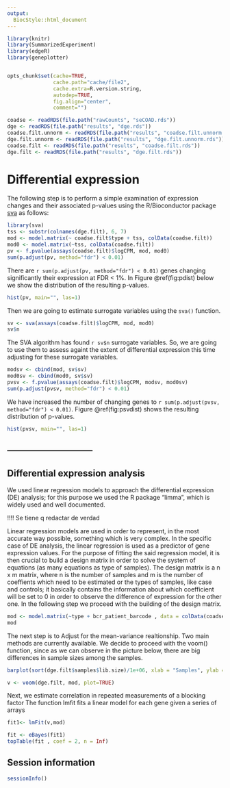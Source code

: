 ```yaml
---
output:
  BiocStyle::html_document
---
```


<!---
Because we split the analysis pipeline in different independent files,
to speed up processing it, here in the setup block we load libraries and
objects that were loaded or produced in the previously processed file,
and which are necessary in this file.
--->



```r
library(knitr)
library(SummarizedExperiment)
library(edgeR)
library(geneplotter)


opts_chunk$set(cache=TRUE,
               cache.path="cache/file2",
               cache.extra=R.version.string,
               autodep=TRUE,
               fig.align="center",
               comment="")

coadse <- readRDS(file.path("rawCounts", "seCOAD.rds"))
dge <- readRDS(file.path("results", "dge.rds"))
coadse.filt.unnorm <- readRDS(file.path("results", "coadse.filt.unnorm.rds"))
dge.filt.unnorm <- readRDS(file.path("results", "dge.filt.unnorm.rds"))
coadse.filt <- readRDS(file.path("results", "coadse.filt.rds"))
dge.filt <- readRDS(file.path("results", "dge.filt.rds"))


```

# Differential expression


The following step is to perform a simple examination of expression changes and their associated p-values using the R/Bioconductor package [sva](http://bioconductor.org/packages/sva) as follows:

```r
library(sva)
tss <- substr(colnames(dge.filt), 6, 7)
mod <- model.matrix(~ coadse.filt$type + tss, colData(coadse.filt))
mod0 <- model.matrix(~tss, colData(coadse.filt))
pv <- f.pvalue(assays(coadse.filt)$logCPM, mod, mod0)
sum(p.adjust(pv, method="fdr") < 0.01)
```

There are `r sum(p.adjust(pv, method="fdr") < 0.01)` genes changing significantly
their expression at FDR < 1%. In Figure \@ref(fig:pdist) below we show the distribution of the
resulting p-values.

```r
hist(pv, main="", las=1)
```


Then we are going to estimate surrogate variables using the `sva()` function.

```r
sv <- sva(assays(coadse.filt)$logCPM, mod, mod0)
sv$n
```

The SVA algorithm has found `r sv$n` surrogate variables. So, we are going to use them to
assess againt the extent of differential expression this time adjusting for these
surrogate variables.

```r
modsv <- cbind(mod, sv$sv)
mod0sv <- cbind(mod0, sv$sv)
pvsv <- f.pvalue(assays(coadse.filt)$logCPM, modsv, mod0sv)
sum(p.adjust(pvsv, method="fdr") < 0.01)
```

We have increased the number of changing genes to `r sum(p.adjust(pvsv, method="fdr") < 0.01)`.
Figure \@ref(fig:psvdist) shows the resulting distribution of p-values.

```r
hist(pvsv, main="", las=1)
```

## -----------------------------
## Differential expression analysis

We used linear regression models to approach the differential expression (DE) analysis; for this purpose we used the R package "limma", which is widely used and well documented.

 !!!! Se tiene q redactar de verdad
 
Linear regression models are used in order to represent, in the most accurate way possible, something which is very complex. In the specific case of DE analysis, the linear regression is used as a predictor of gene expression values. 
For the purpose of fitting the said regression model, it is then crucial to build a design matrix in order to solve the system of equations (as many equations as type of samples). The design matrix is a n x m matrix, where n is the number of samples and m is the number of coeffients which need to be estimated or the types of samples, like case and controls; it basically contains the information about which coefficient will be set to 0 in order to observe the difference of expression for the other one.
In the following step we proceed with the building of the design matrix. 
```r
mod <- model.matrix(~type + bcr_patient_barcode , data = colData(coadse.filt))
mod
```

The next step is to Adjust for the mean-variance realtionship. Two main methods are currently available. We decide to proceed with the voom() function, since as we can observe in the picture below, there are big differences in sample sizes among the samples.
```r
barplot(sort(dge.filt$samples$lib.size)/1e+06, xlab = "Samples", ylab = "Library sizes (Millions)")
```
```r
v <- voom(dge.filt, mod, plot=TRUE)
```

Next, we estimate correlation in repeated measurements of a blocking factor
The function lmfit fits a linear model for each gene given a series of arrays

```r
fit1<- lmFit(v,mod)
```

```r
fit <- eBayes(fit1)
topTable(fit , coef = 2, n = Inf)
```


## Session information

```r
sessionInfo()
```
